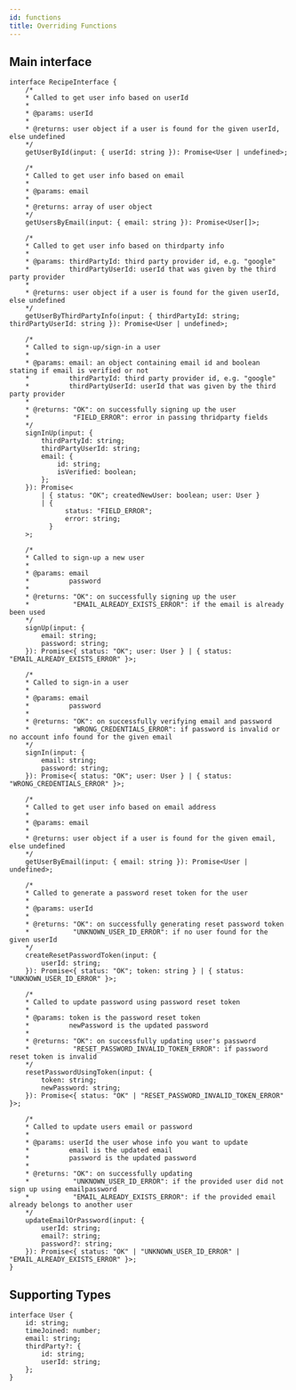 ```yaml
---
id: functions
title: Overriding Functions
---
```


## Main interface

```tsx
interface RecipeInterface {
    /* 
    * Called to get user info based on userId
    * 
    * @params: userId
    * 
    * @returns: user object if a user is found for the given userId, else undefined
    */
    getUserById(input: { userId: string }): Promise<User | undefined>;

    /* 
    * Called to get user info based on email
    * 
    * @params: email
    * 
    * @returns: array of user object
    */
    getUsersByEmail(input: { email: string }): Promise<User[]>;

    /* 
    * Called to get user info based on thirdparty info
    * 
    * @params: thirdPartyId: third party provider id, e.g. "google"
    *          thirdPartyUserId: userId that was given by the third party provider
    * 
    * @returns: user object if a user is found for the given userId, else undefined
    */
    getUserByThirdPartyInfo(input: { thirdPartyId: string; thirdPartyUserId: string }): Promise<User | undefined>;

    /* 
    * Called to sign-up/sign-in a user
    * 
    * @params: email: an object containing email id and boolean stating if email is verified or not
    *          thirdPartyId: third party provider id, e.g. "google"
    *          thirdPartyUserId: userId that was given by the third party provider
    * 
    * @returns: "OK": on successfully signing up the user
    *           "FIELD_ERROR": error in passing thridparty fields
    */
    signInUp(input: {
        thirdPartyId: string;
        thirdPartyUserId: string;
        email: {
            id: string;
            isVerified: boolean;
        };
    }): Promise<
        | { status: "OK"; createdNewUser: boolean; user: User }
        | {
              status: "FIELD_ERROR";
              error: string;
          }
    >;

    /* 
    * Called to sign-up a new user
    * 
    * @params: email
    *          password
    * 
    * @returns: "OK": on successfully signing up the user
    *           "EMAIL_ALREADY_EXISTS_ERROR": if the email is already been used
    */
    signUp(input: {
        email: string;
        password: string;
    }): Promise<{ status: "OK"; user: User } | { status: "EMAIL_ALREADY_EXISTS_ERROR" }>;

    /* 
    * Called to sign-in a user
    * 
    * @params: email
    *          password
    * 
    * @returns: "OK": on successfully verifying email and password
    *           "WRONG_CREDENTIALS_ERROR": if password is invalid or no account info found for the given email
    */
    signIn(input: {
        email: string;
        password: string;
    }): Promise<{ status: "OK"; user: User } | { status: "WRONG_CREDENTIALS_ERROR" }>;

    /* 
    * Called to get user info based on email address
    * 
    * @params: email
    * 
    * @returns: user object if a user is found for the given email, else undefined
    */
    getUserByEmail(input: { email: string }): Promise<User | undefined>;

    /* 
    * Called to generate a password reset token for the user
    * 
    * @params: userId
    * 
    * @returns: "OK": on successfully generating reset password token
    *           "UNKNOWN_USER_ID_ERROR": if no user found for the given userId
    */
    createResetPasswordToken(input: {
        userId: string;
    }): Promise<{ status: "OK"; token: string } | { status: "UNKNOWN_USER_ID_ERROR" }>;

    /* 
    * Called to update password using password reset token
    * 
    * @params: token is the password reset token
    *          newPassword is the updated password
    * 
    * @returns: "OK": on successfully updating user's password
    *           "RESET_PASSWORD_INVALID_TOKEN_ERROR": if password reset token is invalid
    */
    resetPasswordUsingToken(input: {
        token: string;
        newPassword: string;
    }): Promise<{ status: "OK" | "RESET_PASSWORD_INVALID_TOKEN_ERROR" }>;

    /* 
    * Called to update users email or password
    * 
    * @params: userId the user whose info you want to update
    *          email is the updated email
    *          password is the updated password
    * 
    * @returns: "OK": on successfully updating
    *           "UNKNOWN_USER_ID_ERROR": if the provided user did not sign up using emailpassword
    *           "EMAIL_ALREADY_EXISTS_ERROR": if the provided email already belongs to another user
    */
    updateEmailOrPassword(input: {
        userId: string;
        email?: string;
        password?: string;
    }): Promise<{ status: "OK" | "UNKNOWN_USER_ID_ERROR" | "EMAIL_ALREADY_EXISTS_ERROR" }>;
}
```

## Supporting Types
```tsx
interface User {
    id: string;
    timeJoined: number;
    email: string;
    thirdParty?: {
        id: string;
        userId: string;
    };
}
```